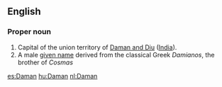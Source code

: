 ==English==

===Proper noun===
{{en-proper noun}}
# Capital of the union territory of [[Daman and Diu]] ([[India]]).
# A male [[given name]] derived from the classical Greek ''Damianos'', the brother of ''Cosmas''

[[es:Daman]]
[[hu:Daman]]
[[nl:Daman]]